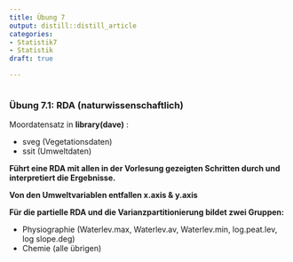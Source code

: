 ```yaml
---
title: Übung 7
output: distill::distill_article
categories:
- Statistik7
- Statistik
draft: true

---
```


```r

```

### Übung 7.1: RDA (naturwissenschaftlich)

Moordatensatz in **library(dave)** :

- sveg (Vegetationsdaten)
- ssit (Umweltdaten)

**Führt eine RDA mit allen in der Vorlesung gezeigten Schritten durch und interpretiert die Ergebnisse.**

**Von den Umweltvariablen entfallen x.axis & y.axis**

**Für die partielle RDA und die Varianzpartitionierung bildet zwei Gruppen:**

- Physiographie (Waterlev.max, Waterlev.av, Waterlev.min, log.peat.lev, log
  slope.deg)
- Chemie (alle übrigen)
